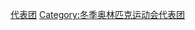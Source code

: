 {{Catnav|頁面分類|...|2010年代體育|2010年体育|2010年冬季奧林匹克運動會}}

[[Category:2010年冬季奧林匹克運動會|代表团]]
[[Category:冬季奥林匹克运动会代表团|Category:冬季奥林匹克运动会代表团]]